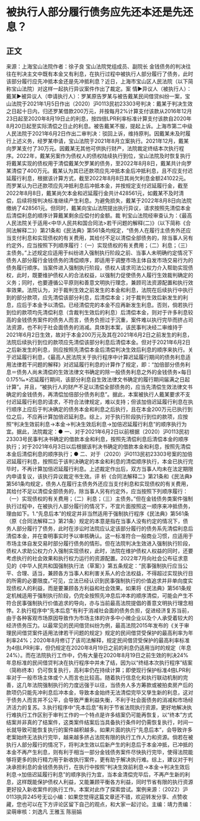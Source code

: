 # 被执行人部分履行债务应先还本还是先还息？
## 正文
来源：上海宝山法院作者：徐子良 宝山法院党组成员、副院长 金钱债务的判决往往在判决主文中既有本金又有利息，在执行过程中被执行人部分履行了债务，此时该部分履行应先冲抵本金还是先冲抵利息？近日，上海市宝山区人民法院（以下简称宝山法院）对这样一起执行异议案件作出了裁定。案 情▶异议人（被执行人）：戴某▶被异议人（申请执行人）：罗某原告罗某与被告戴某民间借贷纠纷一案，宝山法院于2021年1月5日作出（2020）沪0113民初23303号判决：戴某于判决生效之日起十日内，归还罗某借款200万元，并按每月2%计算支付该款从2016年12月23日起至2020年8月19日止的利息，按四倍LPR利率标准计算支付该款自2020年8月20日起至实际清偿之日止的利息。被告戴某不服，提起上诉。上海市第二中级人民法院于2021年6月2日作出二审判决：驳回上诉，维持原判。因戴某未及时履行上述义务，经罗某申请，宝山法院于2021年8月立案执行。2021年12月，戴某向罗某支付了30万元。因戴某无其他可供执行财产，法院裁定终结本次执行程序。2022年，戴某另案作为债权人的债权陆续执行到位，宝山法院及时恢复执行将戴某实现的债权用于清偿戴某欠罗某的债务，至2022年8月8日，戴某共计向罗某清偿了400万元。戴某认为其已还款项应先冲抵本金后冲抵利息，且不应支付迟延履行利息，根据该计算方式，截至2022年8月8日其尚欠利息金额241022元。而罗某认为已还款项应先冲抵利息后冲抵本金，并按规定支付迟延履行金，截至2022年8月8日，戴某尚欠本金和迟延履行金共计428561元，如戴某不及时清偿，后续将按判决标准继续产生利息。为避免损失，戴某于2022年8月8日向法院缴纳了428561元。但同时，戴某向宝山法院提出执行异议，请求按照先清偿本金后清偿利息的顺序计算戴某剩余应偿付的金额。裁 判宝山法院经审查认为：《最高人民法院关于适用<中华人民共和国合同法>若干问题的解释(二)》（以下简称《合同法解释二》）第21条和《民法典》第561条均规定，“债务人在履行主债务外还应当支付利息和实现债权的有关费用，其给付不足以清偿全部债务的，除当事人另有约定外，应当按照下列顺序履行：（一）实现债权的有关费用；（二）利息；（三）主债务。”上述规定应适用于纠纷进入强制执行阶段之前、当事人未明确约定情况下债务人部分履行金钱债务的清偿顺序，即适用于调整市场主体自发市场交易行为的债务履行顺序。当案件进入强制执行阶段，债权人请求司法公权力介入帮助实现债权，此时，既要维护债权人的合法权益，以强制力促使债务人履行生效裁判确定的义务；同时，也要遵循公平原则和善意文明执行理念，兼顾司法资源配置和执行效率效果。法院认为，对于裁判生效之前发生的本金和利息，法院在后续执行中执行到的部分款项，应先清偿该部分利息，后清偿本金；对于裁判生效后新发生的利息，应后于本金予以清偿。已经清偿完的本金不应再新发生利息。否则，倘若执行到位的款项均先清偿利息（含裁判生效后的利息）后清偿本金，则对于许多利息较高的金钱债务案件的债务人而言，债务负担过于沉重，案件难以执行完毕而挤占司法资源，也不利于社会面债务的消减。具体到本案，该民事判决经二审维持于2021年6月2日生效，故对于本金200万元及其在2021年6月2日之前发生的利息，法院后续执行到位的款项应先清偿该部分利息后清偿本金。但对于2021年6月2日之后新发生的利息，则应按照先清偿本金后清偿判决生效后利息的顺序来执行。关于迟延履行利息，《最高人民法院关于执行程序中计算迟延履行期间的债务利息适用法律若干问题的解释》对迟延履行利息的计算作了规定，即：“加倍部分债务利息＝债务人尚未清偿的生效法律文书确定的除一般债务利息之外的金钱债务×每日0.175‰×迟延履行期间，该部分利息自生效法律文书确定的履行期间届满之日起计算”。并且，“被执行人的财产不足以清偿全部债务的，应当先清偿生效法律文书确定的金钱债务，再清偿加倍部分债务利息”。据此，本案被执行人戴某要求不支付迟延履行利息的请求，不符合法律规定，难以支持；但该加倍迟延履行利息在执行顺序上应后于判决确定的债务本金和利息之后执行，且在本金200万元已执行到位之后，不应再计算加倍迟延利息。综上，对于执行阶段执行到位的款项，应按照“判决生效前利息→本金→判决生效后利息→加倍迟延履行利息”的顺序执行为宜。据此，法院裁定：● 一、对于2021年6月2日以前根据（2020）沪0113民初23303号民事判决书确定的借款本金和利息，按照先清偿利息后清偿本金的顺序执行；对于2021年6月3日以后根据该判决书确定的借款本金和利息，按照先清偿本金后清偿利息的顺序执行；●  二、对于（2020）沪0113民初23303号案的加倍迟延履行利息，按照后于该判决确定的本金和利息的清偿顺序执行，本金已执行完毕时，不再计算加倍迟延履行利息。上述裁定作出后，双方当事人均未在法定期限内申请复议，该执行异议裁定书生效。评 析《合同法解释二》第21条和《民法典》第561条均规定，债务人在履行主债务外还应当支付利息和实现债权的有关费用，其给付不足以清偿全部债务的，除当事人另有约定外，应当按照下列顺序履行：（一）实现债权的有关费用；（二）利息；（三）主债务。”但在金钱债务类案件强制执行过程中，在被执行人部分履行的情况下，不宜片面按照这一顺序来冲抵债务，理由如下。1.“先息后本”的规定并非当然适用于强制执行程序《民法典》第561条（原《合同法解释二》第21条）规定的本意是指在当事人没有约定的情况下，债务人部分履行了债务，此时在涉讼时法院应认定该部分履行的债务系先清偿利息后清偿本金，并在查明事实时予以审核确认。这一标准符合一般商业习惯，应适用于市场主体自发交易时部分履行债务的情形。但在法院判决生效进入强制执行阶段，债权人求助公权力介入强制实现债权，此时，法院在维护债权人权益的同时，还要考虑执行的社会效果和执行权力运行的资源配置。2022年7月向社会公布征求意见的《中华人民共和国强制执行法（草案）》第五条规定：“民事强制执行应当公平、合理、适当，兼顾各方当事人和利害关系人的合法权益，不得超过实现执行目的所需的必要限度。”可见，立法已经认识到民事强制执行的价值追求并非单向度实现债权人的利益，而是要兼顾各方利益和社会效果。如果将《民法典》第561条规定机械适用于强制执行阶段，仍完全按照先冲息后冲本的顺序清偿，可能会产生不符合民事强制执行价值追求的导向，亦与当前最高法院提倡的善意文明执行理念相悖。2.执行程序中“先本后息”有利于消减社会面的债务负担，促进经济复苏当前，由于各种客观市场原因导致作为市场主体的许多中小微企业以及个人承受着较大的经济债务压力。以最常见的民间借贷纠纷为例，最高法院2015年发布的《关于审理民间借贷案件适用法律若干问题的规定》规定的民间借贷受保护的最高利率为年利率24%；2020年8月修订了该司法解释，规定民间借贷受保护的最高利率标准为4倍LPR利率，但仍规定在2020年8月19日之前的利息仍适用当时的规定（年息24%）。而在法院执行工作中，仍有大量在2020年8月19日之前生效的判决24%年息标准的民间借贷判决在执行程序中并未了结，因为以“终结本次执行程序”结案（简称终本）仍可恢复执行，高利率仍在持续计算；即使现行保护标准4倍LPR利率对于一般市场主体或个人而言也比较高。随着执行信息化和执行联动机制的完善，这几年法院强制执行的力度远强于以往，当债务人多方筹款或被拍卖房产后的款项仍只能先冲利息后冲本金，导致本金始终无法清偿完毕又孳生新的利息，这对于债务人而言并不公平，会导致严重利益失衡，不利于社会面债务的消减和市场经济活力的复苏。3.执行程序中“先本后息”有利于节省法院执行资源，更好地解决执行难执行工作区别于审判工作的一个特点是许多结案仍可能再恢复，以“终本”方式结案并非真的了结案件，这类案件结案后当具备执行条件时仍需恢复执行，时间一长就导致可能恢复执行的案件越积越多。如果片面的执行“先息后本”，会导致许多老案始终无法执行完毕，越来越多挤占法院有限的执行工作人力和资源。倘若在被执行人部分履行的情况下，将判决生效以后新产生的利息后于本金冲抵，已冲抵的本金不再产生利息，则有利于相当一部分金钱债务案件尽快执行完毕，使得法院能够将更多的执行精力用于新收执行案件，更有助于解决执行难。综上，建议对于判决承担利息的金钱债务执行，在执行中按照“判决生效前利息→本金→判决生效后利息→加倍迟延履行利息”的顺序执行为宜，当本金清偿完毕后，不再产生新的利息，这样既能保护债权人利益，又能兼顾平衡各方利益，同时节省有限的执行资源更好投入新收案件的执行工作。本案对此作了探索尝试。案例来源：（2022）沪0113执异245号无讼小编：如果您觉得这篇文章还不错，欢迎转发分享、点赞收藏，您也可以在下方评论区留下自己的观点，和大家一起讨论。主编：靖力责编：梁萌审核：刘逸凡 王雅玉 陈丽娟